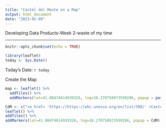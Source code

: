 ```yaml
---
title: "Castel del Monte on a Map"
output: html_document
date: "2023-02-09"
---
```

Developing Data Products-Week 2-waste of my time

---

```r
knitr::opts_chunk$set(echo = TRUE)

library(leaflet)
today <- Sys.Date()
```

Today's Date: `r today`

Create the Map
```r


map <- leaflet() %>% 
  addTiles() %>% 
  addMarkers(lat=41.08474614939326, lng=16.270758973599296, popup = paste("Castel del Monte, Italy <br> Today's date:", today))

CdM <- c("<a href= 'https://https://whc.unesco.org/en/list/398/' >Castel del Monte</a>")
leaflet() %>%
addTiles() %>%
addMarkers(lat=41.08474614939326, lng=16.270758973599296, popup = CdM)


```


